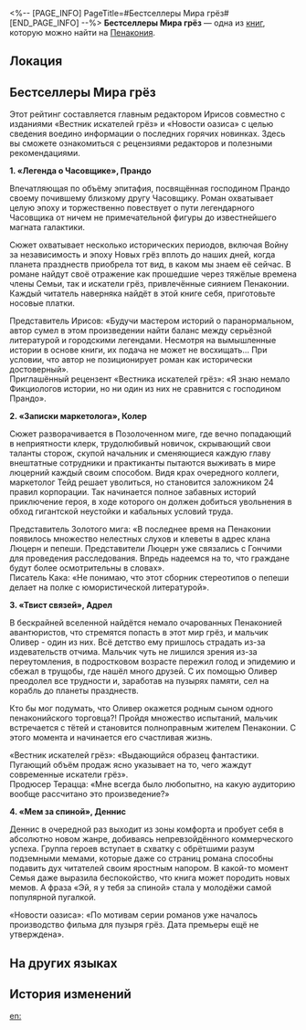 <%-- [PAGE_INFO]
PageTitle=#Бестселлеры Мира грёз#
[END_PAGE_INFO] --%>
{{Дополнить}}
{{Книга Инфобокс
|id           = 374
|partIds      = 190669
|Название     = 
|Изображение  = Предмет Газета.png
|Мир          = Пенакония
|Томов        = 1
|Автор        = <!--нужно добавить-->
|Описание     = Список бестселлеров Пенаконии, рекомендованных читателям к покупке.
|Том1         = {{tx}}
|Источник1    = {{tx|Отсутствует источник}}
|Персонажи    = 
|Фракции      = 
}}
'''Бестселлеры Мира грёз''' — одна из [[Книги|книг]], которую можно найти на [[Пенакония]].

==Локация==
{{Отметка карты|<!--название карты-->|<!--id отметки-->}}

==Бестселлеры Мира грёз==
Этот рейтинг составляется главным редактором Ирисов совместно с изданиями «Вестник искателей грёз» и «Новости оазиса» с целью сведения воедино информации о последних горячих новинках. Здесь вы сможете ознакомиться с рецензиями редакторов и полезными рекомендациями.

'''1. «Легенда о Часовщике», Прандо'''

Впечатляющая по объёму эпитафия, посвящённая господином Прандо своему почившему близкому другу Часовщику. Роман охватывает целую эпоху и торжественно повествует о пути легендарного Часовщика от ничем не примечательной фигуры до известнейшего магната галактики.

Сюжет охватывает несколько исторических периодов, включая Войну за независимость и эпоху Новых грёз вплоть до наших дней, когда планета празднеств приобрела тот вид, в каком мы знаем её сейчас. В романе найдут своё отражение как прошедшие через тяжёлые времена члены Семьи, так и искатели грёз, привлечённые сиянием Пенаконии. Каждый читатель наверняка найдёт в этой книге себя, приготовьте носовые платки.

Представитель Ирисов: «Будучи мастером историй о паранормальном, автор сумел в этом произведении найти баланс между серьёзной литературой и городскими легендами. Несмотря на вымышленные истории в основе книги, их подача не может не восхищать... При условии, что автор не позиционирует роман как исторически достоверный».<br />
Приглашённый рецензент «Вестника искателей грёз»: «Я знаю немало Фикциологов истории, но ни один из них не сравнится с господином Прандо».

'''2. «Записки маркетолога», Колер'''

Сюжет разворачивается в Позолоченном миге, где вечно попадающий в неприятности клерк, трудолюбивый новичок, скрывающий свои таланты сторож, скупой начальник и сменяющиеся каждую главу внештатные сотрудники и практиканты пытаются выживать в мире люцерний каждый своим способом. Видя крах очередного коллеги, маркетолог Тейд решает уволиться, но становится заложником 24 правил корпорации. Так начинается полное забавных историй приключение героя, в ходе которого он должен добиться увольнения в обход гигантской неустойки и кабальных условий труда.

Представитель Золотого мига: «В последнее время на Пенаконии появилось множество нелестных слухов и клеветы в адрес клана Люцерн и пепеши. Представители Люцерн уже связались с Гончими для проведения расследования. Впредь надеемся на то, что граждане будут более осмотрительны в словах».<br />
Писатель Кака: «Не понимаю, что этот сборник стереотипов о пепеши делает на полке с юмористической литературой».

'''3. «Твист связей», Адрел'''

В бескрайней вселенной найдётся немало очарованных Пенаконией авантюристов, что стремятся попасть в этот мир грёз, и мальчик Оливер - один из них. Всё детство ему пришлось страдать из-за издевательств отчима. Мальчик чуть не лишился зрения из-за переутомления, в подростковом возрасте пережил голод и эпидемию и сбежал в трущобы, где нашёл много друзей. С их помощью Оливер преодолел все трудности и, заработав на пузырях памяти, сел на корабль до планеты празднеств.

Кто бы мог подумать, что Оливер окажется родным сыном одного пенаконийского торговца?! Пройдя множество испытаний, мальчик встречается с тётей и становится полноправным жителем Пенаконии. С этого момента и начинается его счастливая жизнь.

«Вестник искателей грёз»: «Выдающийся образец фантастики. Пугающий объём продаж ясно указывает на то, чего жаждут современные искатели грёз».<br />
Продюсер Терацца: «Мне всегда было любопытно, на какую аудиторию вообще рассчитано это произведение?»

'''4. «Мем за спиной», Деннис'''

Деннис в очередной раз выходит из зоны комфорта и пробует себя в абсолютно новом жанре, добиваясь непревзойдённого коммерческого успеха. Группа героев вступает в схватку с обрётшими разум подземными мемами, которые даже со страниц романа способны подавить дух читателей своим яростным напором. В какой-то момент Семья даже выразила беспокойство, что книга может породить новых мемов. А фраза «Эй, я у тебя за спиной» стала у молодёжи самой популярной пугалкой.

«Новости оазиса»: «По мотивам серии романов уже началось производство фильма для пузыря грёз. Дата премьеры ещё не утверждена».

==На других языках==
{{На других языках
|en   = Dreamscape Literary Bestsellers
|zhs  = 梦境畅销书榜单
|zht  = 夢境暢銷書榜單
|ja   = 夢境ベストセラー本ランキング表
|ko   = 꿈세계 베스트셀러 도서 리스트
|es   = Los libros más vendidos del paisaje onírico
|fr   = Best-sellers littéraires du Pays des rêves
|ru   = Бестселлеры Мира грёз
|th   = รายการหนังสือขายดีในแดนฝัน
|vi   = Danh Sách Sách Bán Chạy Ở Cõi Mộng
|de   = Literarische Bestseller der Traumlandschaft
|id   = Daftar Buku Paling Laris di Dunia Mimpi
|pt   = As Obras Literárias Mais Vendidas do Mundonírico
}}

==История изменений==
{{История изменений|3.5}}

[[en:]]